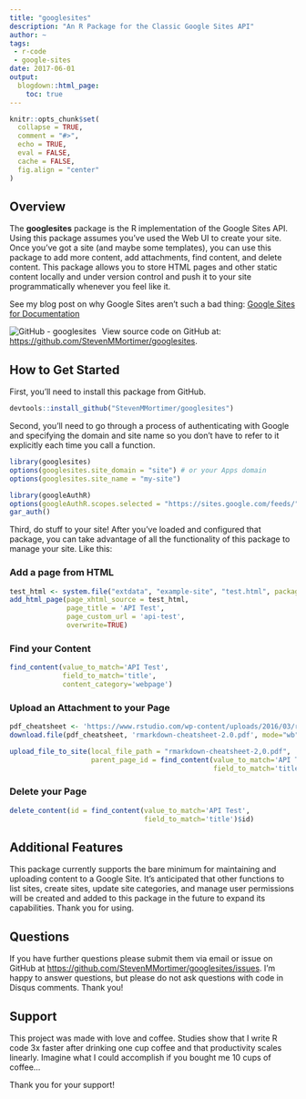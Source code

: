 ```yaml
---
title: "googlesites"
description: "An R Package for the Classic Google Sites API"
author: ~
tags:
 - r-code
 - google-sites
date: 2017-06-01
output:
  blogdown::html_page:
    toc: true
---
```


```r
knitr::opts_chunk$set(
  collapse = TRUE,
  comment = "#>",
  echo = TRUE,
  eval = FALSE,
  cache = FALSE,
  fig.align = "center"
)
```

## Overview

The **googlesites** package is the R implementation of the Google Sites API. Using 
this package assumes you've used the Web UI to create your site. Once you've got 
a site (and maybe some templates), you can use this package to add more content, 
add attachments, find content, and delete content. This package allows you to store 
HTML pages and other static content locally and under version control and push 
it to your site programmatically whenever you feel like it.

See my blog post on why Google Sites aren't such a bad thing: [Google Sites for Documentation](https://stevenmortimer.com/google-sites-for-documentation/)

<img alt="GitHub - googlesites" style="display:inline-block;float:left;vertical-align:text-top;margin-right:10px;margin-left:0px;margin-top:0px;margin-bottom:0px;" src="/img/github-25px.png" /> 
View source code on GitHub at: <a target="_blank" href="https://github.com/StevenMMortimer/googlesites">https://github.com/StevenMMortimer/googlesites</a>.

## How to Get Started

First, you'll need to install this package from GitHub.

``` r
devtools::install_github("StevenMMortimer/googlesites")
```

Second, you'll need to go through a process of authenticating with Google and 
specifying the domain and site name so you don't have to refer to it explicitly 
each time you call a function.

``` r
library(googlesites)
options(googlesites.site_domain = "site") # or your Apps domain
options(googlesites.site_name = "my-site")

library(googleAuthR)
options(googleAuthR.scopes.selected = "https://sites.google.com/feeds/")
gar_auth()
```

Third, do stuff to your site! After you've loaded and configured that package, 
you can take advantage of all the functionality of this package to manage your 
site. Like this:

### Add a page from HTML

``` r
test_html <- system.file("extdata", "example-site", "test.html", package="googlesites")
add_html_page(page_xhtml_source = test_html,
              page_title = 'API Test',
              page_custom_url = 'api-test',
              overwrite=TRUE)
```

### Find your Content

``` r
find_content(value_to_match='API Test', 
             field_to_match='title', 
             content_category='webpage')
```

### Upload an Attachment to your Page

``` r
pdf_cheatsheet <- 'https://www.rstudio.com/wp-content/uploads/2016/03/rmarkdown-cheatsheet-2.0.pdf'
download.file(pdf_cheatsheet, 'rmarkdown-cheatsheet-2.0.pdf', mode="wb")

upload_file_to_site(local_file_path = "rmarkdown-cheatsheet-2,0.pdf",
                    parent_page_id = find_content(value_to_match='API Test', 
                                                  field_to_match='title')$id)
```

### Delete your Page

``` r
delete_content(id = find_content(value_to_match='API Test',
                                 field_to_match='title')$id)
```

## Additional Features

This package currently supports the bare minimum for maintaining and uploading 
content to a Google Site. It's anticipated that other functions to list sites, 
create sites, update site categories, and manage user permissions will be created 
and added to this package in the future to expand its capabilities. Thank you for using.

## Questions

If you have further questions please submit them via email or issue on GitHub at 
<a target="_blank" href="https://github.com/StevenMMortimer/googlesites/issues">https://github.com/StevenMMortimer/googlesites/issues</a>. 
I'm happy to answer questions, but please do not ask questions with code in Disqus comments. Thank you!

## Support

This project was made with love and coffee. Studies show that I write R code 3x faster 
after drinking one cup coffee and that productivity scales linearly. Imagine what 
I could accomplish if you bought me 10 cups of coffee...

Thank you for your support!

<script type='text/javascript' src='https://ko-fi.com/widgets/widget_2.js'></script>
<div  style="text-align: center;">
  <script type='text/javascript'>
      kofiwidget2.init('Buy Me a Coffee', '#46b798', 'StevenMMortimer');kofiwidget2.draw();
  </script>
</div>
<br>
